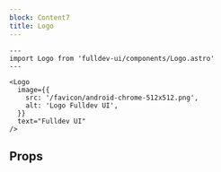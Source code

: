 ```yaml
---
block: Content7
title: Logo
---
```



```astro live
---
import Logo from 'fulldev-ui/components/Logo.astro'
---

<Logo
  image={{
    src: '/favicon/android-chrome-512x512.png',
    alt: 'Logo Fulldev UI',
  }}
  text="Fulldev UI"
/>
```

## Props

<Props />
